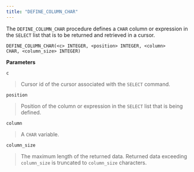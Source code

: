 ```yaml
---
title: "DEFINE_COLUMN_CHAR"
---
```


The `DEFINE_COLUMN_CHAR` procedure defines a `CHAR` column or expression in the `SELECT` list that is to be returned and retrieved in a cursor.

```
DEFINE_COLUMN_CHAR(<c> INTEGER, <position> INTEGER, <column>
CHAR, <column_size> INTEGER)
```

**Parameters**

`c`

> Cursor id of the cursor associated with the `SELECT` command.

`position`

> Position of the column or expression in the `SELECT` list that is being defined.

`column`

> A `CHAR` variable.

`column_size`

> The maximum length of the returned data. Returned data exceeding `column_size` is truncated to `column_size` characters.
